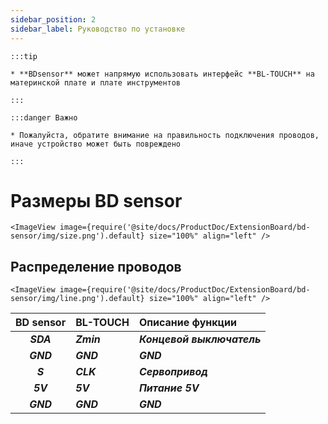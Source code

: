 ```yaml
---
sidebar_position: 2
sidebar_label: Руководство по установке
---
```




    :::tip

    * **BDsensor** может напрямую использовать интерфейс **BL-TOUCH** на материнской плате и плате инструментов

    :::

    :::danger Важно

    * Пожалуйста, обратите внимание на правильность подключения проводов, иначе устройство может быть повреждено

    :::

# Размеры BD sensor


    <ImageView image={require('@site/docs/ProductDoc/ExtensionBoard/bd-sensor/img/size.png').default} size="100%" align="left" />

## Распределение проводов

    <ImageView image={require('@site/docs/ProductDoc/ExtensionBoard/bd-sensor/img/line.png').default} size="100%" align="left" />

|      BD sensor    |  BL-TOUCH  |  Описание функции |
| :---------------: | :--------- |:--------- |
|    ***SDA***    | ***Zmin*** | ***Концевой выключатель***  |
|    ***GND***    | ***GND***  | ***GND*** |
|    ***S***      | ***CLK***  | ***Сервопривод***  |
|    ***5V***     | ***5V***   | ***Питание 5V***  |
|    ***GND***    | ***GND***  | ***GND***  |



